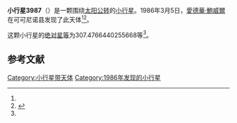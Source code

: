 {{Infobox planet
| bgcolour = #FFFFC0
| name = 3987 Wujek
| symbol = 
| image = 
| caption = 
| discovery = yes
| discovery_ref = 
| discoverer = [[愛德華·鮑威爾|愛德華·鮑威爾]]
| discovery_site = [[可可尼诺县|可可尼诺县]] 
| discovered = 1986年3月5日
| designations = yes
| mp_name = 
| named_after = 
| alt_names = 1986 EL1/ 1969 OS / 1979 VX2 / 1979 YS1
| mp_category = [[主带小行星|主带小行星]]
| orbit_ref = <ref name="a">[http://ssd.jpl.nasa.gov/sbdb.cgi?sstr=3987 3987 Wujek] {{Wayback|url=http://ssd.jpl.nasa.gov/sbdb.cgi?sstr=3987 |date=20200917223827 }}，小行星數據庫瀏覽器（JPL Small-Body Database Browser）－[[美国国家航空航天局|美国国家航空航天局]]喷气推进实验室</ref>
| epoch = 2456400.5 (2013年4月18日更新)
| aphelion = {{convert|3.058050547963678|AU|km|3|abbr=on|lk=out}}
| perihelion = {{convert|2.406624625032139|AU|km|3|abbr=on}}
| semimajor = {{convert|2.732337586497908|AU|km|3|abbr=on}}
| eccentricity = 0.119206705
| period = 1649.680958 [[日|日]]<br />4.52[[儒略年|儒略年]]
| avg_speed = 
| inclination = 4.82916985164815
| asc_node = 48.53470242898946
| mean_anomaly = 
| arg_peri = 307.4766440255668
| satellites = 
| physical_characteristics = yes
| dimensions = 
| mass = 
| density = 
| surface_grav = 
| escape_velocity = 
| sidereal_day = 
| axial_tilt = 
| pole_ecliptic_lat = 
| pole_ecliptic_lon = 
| albedo = 
| temperatures= 
| temp_name1 = 
| mean_temp_1 = 
| max_temp_1 = 
| temp_name2 = 
| max_temp_2 = 
| spectral_type = 
| abs_magnitude = 307.4766440255668
}}

'''小行星3987'''（{{lang-en|3987 Wujek}}）是一颗围绕[[太阳|太阳]][[公转|公转]]的[[小行星|小行星]]。1986年3月5日，[[愛德華·鮑威爾|愛德華·鮑威爾]]在可可尼诺县发现了此天体<ref name="a" /><ref>{{cite news|title=小行星列表|url=http://cfa-www.harvard.edu/iau/lists/NumberedMPs.txt|accessdate=2013-07-08|newspaper=哈佛大学|archive-date=2008-05-17|archive-url=https://web.archive.org/web/20080517010638/http://cfa-www.harvard.edu/iau/lists/NumberedMPs.txt|dead-url=no}}</ref>。

这颗小行星的[[绝对星等|绝对星等]]为307.4766440255668等<ref name="a" />。

==参考文献==
{{reflist}}
{{Minor Planet Number|[[小行星3986|小行星3986]]|[[小行星3988|小行星3988]]}}

{{小天体}}

[[Category:小行星带天体|Category:小行星带天体]]
[[Category:1986年发现的小行星|Category:1986年发现的小行星]]

{{asteroid-stub}}